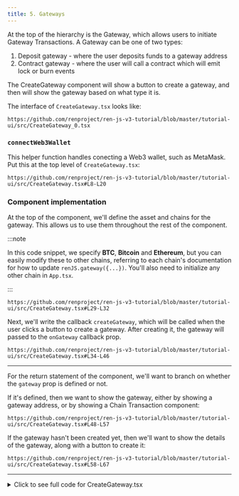```yaml
---
title: 5. Gateways
---
```



<DocTag type={DocType.Tutorial} />

At the top of the hierarchy is the Gateway, which allows users to initiate Gateway Transactions. A Gateway can be one of two types:

1. Deposit gateway - where the user deposits funds to a gateway address
2. Contract gateway - where the user will call a contract which will emit lock or burn events

The CreateGateway component will show a button to create a gateway, and then will show the gateway based on what type it is.

The interface of `CreateGateway.tsx` looks like:

```tsx reference title="CreateGateway.tsx"
https://github.com/renproject/ren-js-v3-tutorial/blob/master/tutorial-ui/src/CreateGateway_0.tsx
```

### `connectWeb3Wallet`

This helper function handles conecting a Web3 wallet, such as MetaMask. Put this at the top level of `CreateGateway.tsx`:

```tsx reference title=""
https://github.com/renproject/ren-js-v3-tutorial/blob/master/tutorial-ui/src/CreateGateway.tsx#L8-L20
```

### Component implementation

At the top of the component, we'll define the asset and chains for the gateway. This allows us to use them throughout the rest of the component.

:::note

In this code snippet, we specify **BTC**, **Bitcoin** and **Ethereum**, but you can easily modify these to other chains, referring to each chain's documentation for how to update `renJS.gateway({...})`. You'll also need to initialize any other chain in `App.tsx`.

:::

```tsx reference title=""
https://github.com/renproject/ren-js-v3-tutorial/blob/master/tutorial-ui/src/CreateGateway.tsx#L29-L32
```

Next, we'll write the callback `createGateway`, which will be called when the user clicks a button to create a gateway. After creating it, the gateway will passed to the `onGateway` callback prop.

```tsx reference title=""
https://github.com/renproject/ren-js-v3-tutorial/blob/master/tutorial-ui/src/CreateGateway.tsx#L34-L46
```

---

For the return statement of the component, we'll want to branch on whether the `gateway` prop is defined or not.

If it's defined, then we want to show the gateway, either by showing a gateway address, or by showing a Chain Transaction component:

```tsx reference title=""
https://github.com/renproject/ren-js-v3-tutorial/blob/master/tutorial-ui/src/CreateGateway.tsx#L48-L57
```

If the gateway hasn't been created yet, then we'll want to show the details of the gateway, along with a button to create it:

```tsx reference title=""
https://github.com/renproject/ren-js-v3-tutorial/blob/master/tutorial-ui/src/CreateGateway.tsx#L58-L67
```

---

<details><summary>Click to see full code for CreateGateway.tsx</summary>

```tsx reference link title="CreateGateway.tsx"
https://github.com/renproject/ren-js-v3-tutorial/blob/master/tutorial-ui/src/CreateGateway.tsx
```

</details>
